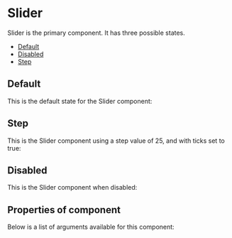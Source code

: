 
<Meta of={SliderStories} />

# Slider

Slider is the primary component. It has three possible states.

- [Default](#text)
- [Disabled](#disabled)
- [Step](#step)

## Default

This is the default state for the Slider component:

<Canvas of={SliderStories.Default} />

## Step

This is the Slider component using a step value of 25, and with ticks set to true:

<Canvas of={SliderStories.Step} />

## Disabled

This is the Slider component when disabled:

<Canvas of={SliderStories.Disabled} />

## Properties of component

Below is a list of arguments available for this component:

<ArgTypes of={SliderStories} />
